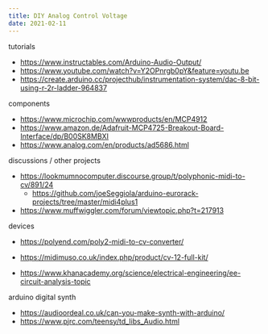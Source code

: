 ```yaml
---
title: DIY Analog Control Voltage
date: 2021-02-11
---
```


tutorials

- https://www.instructables.com/Arduino-Audio-Output/
- https://www.youtube.com/watch?v=Y2OPnrgb0pY&feature=youtu.be
- https://create.arduino.cc/projecthub/instrumentation-system/dac-8-bit-using-r-2r-ladder-964837

components

- https://www.microchip.com/wwwproducts/en/MCP4912
- https://www.amazon.de/Adafruit-MCP4725-Breakout-Board-Interface/dp/B00SK8MBXI
- https://www.analog.com/en/products/ad5686.html

discussions / other projects
- https://lookmumnocomputer.discourse.group/t/polyphonic-midi-to-cv/891/24
  - https://github.com/joeSeggiola/arduino-eurorack-projects/tree/master/midi4plus1
- https://www.muffwiggler.com/forum/viewtopic.php?t=217913

devices

- https://polyend.com/poly2-midi-to-cv-converter/
- https://midimuso.co.uk/index.php/product/cv-12-full-kit/


- https://www.khanacademy.org/science/electrical-engineering/ee-circuit-analysis-topic

arduino digital synth

- https://audioordeal.co.uk/can-you-make-synth-with-arduino/
- https://www.pjrc.com/teensy/td_libs_Audio.html